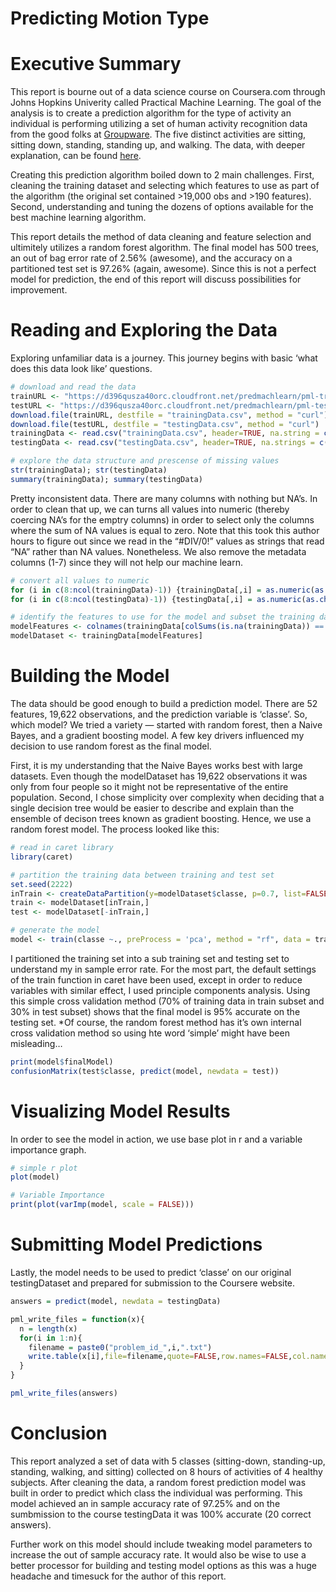 Predicting Motion Type
========================================================

# Executive Summary

This report is bourne out of a data science course on Coursera.com through Johns Hopkins Univerity called Practical Machine Learning. The goal of the analysis is to create a prediction algorithm for the type of activity an individual is performing utilizing a set of human activity recognition data from the good folks at [Groupware]("http://www.groupwaretechnology.com/"). The five distinct activities are sitting, sitting down, standing, standing up, and walking. The data, with deeper explanation, can be found [here]("http://groupware.les.inf.puc-rio.br/har#dataset").

Creating this prediction algorithm boiled down to 2 main challenges. First, cleaning the training dataset and selecting which features to use as part of the algorithm (the original set contained >19,000 obs and >190 features). Second, understanding and tuning the dozens of options available for the best machine learning algorithm.

This report details the method of data cleaning and feature selection and ultimitely utilizes a random forest algorithm. The final model has 500 trees, an out of bag error rate of 2.56% (awesome), and the accuracy on a partitioned test set is 97.26% (again, awesome). Since this is not a perfect model for prediction, the end of this report will discuss possibilities for improvement.

# Reading and Exploring the Data

Exploring unfamiliar data is a journey. This journey begins with basic 'what does this data look like' questions.

```r
# download and read the data
trainURL <- "https://d396qusza40orc.cloudfront.net/predmachlearn/pml-training.csv"
testURL <- "https://d396qusza40orc.cloudfront.net/predmachlearn/pml-testing.csv"
download.file(trainURL, destfile = "trainingData.csv", method = "curl")
download.file(testURL, destfile = "testingData.csv", method = "curl")
trainingData <- read.csv("trainingData.csv", header=TRUE, na.string = c("#DIV/0!"))
testingData <- read.csv("testingData.csv", header=TRUE, na.strings = c("#DIV/0!"))

# explore the data structure and prescense of missing values
str(trainingData); str(testingData)
summary(trainingData); summary(testingData)
```

Pretty inconsistent data. There are many columns with nothing but NA's. In order to clean that up, we can turns all values into numeric (thereby coercing NA's for the emptry columns) in order to select only the columns where the sum of NA values is equal to zero. Note that this took this author hours to figure out since we read in the "#DIV/0!" values as strings that read "NA" rather than NA values. Nonetheless. We also remove the metadata columns (1-7) since they will not help our machine learn.

```r
# convert all values to numeric
for (i in c(8:ncol(trainingData)-1)) {trainingData[,i] = as.numeric(as.character(trainingData[,i]))}
for (i in c(8:ncol(testingData)-1)) {testingData[,i] = as.numeric(as.character(testingData[,i]))}

# identify the features to use for the model and subset the training data into a model data train and test set for cross validation
modelFeatures <- colnames(trainingData[colSums(is.na(trainingData)) == 0])[-(1:7)]
modelDataset <- trainingData[modelFeatures]
```

# Building the Model

The data should be good enough to build a prediction model. There are 52 features, 19,622 observations, and the prediction variable is 'classe'. So, which model? We tried a variety --- started with random forest, then a Naive Bayes, and a gradient boosting model. A few key drivers influenced my decision to use random forest as the final model. 

First, it is my understanding that the Naive Bayes works best with large datasets. Even though the modelDataset has 19,622 observations it was only from four people so it might not be representative of the entire population. Second, I chose simplicity over complexity when deciding that a single decision tree would be easier to describe and explain than the ensemble of decison trees known as gradient boosting. Hence, we use a random forest model. The process looked like this:

```r
# read in caret library
library(caret)

# partition the training data between training and test set
set.seed(2222)
inTrain <- createDataPartition(y=modelDataset$classe, p=0.7, list=FALSE)
train <- modelDataset[inTrain,]
test <- modelDataset[-inTrain,]

# generate the model
model <- train(classe ~., preProcess = 'pca', method = "rf", data = train, importance = TRUE)
```

I partitioned the training set into a sub training set and testing set to understand my in sample error rate. For the most part, the default settings of the train function in caret have been used, except in order to reduce variables with similar effect, I used principle components analysis. Using this simple cross validation method (70% of training data in train subset and 30% in test subset) shows that the final model is 95% accurate on the testing set. *Of course, the random forest method has it's own internal cross validation method so using hte word 'simple' might have been misleading...

```r
print(model$finalModel)
confusionMatrix(test$classe, predict(model, newdata = test))
```

# Visualizing Model Results

In order to see the model in action, we use base plot in r and a variable importance graph.

```r
# simple r plot
plot(model)

# Variable Importance
print(plot(varImp(model, scale = FALSE)))
```

# Submitting Model Predictions

Lastly, the model needs to be used to predict 'classe' on our original testingDataset and prepared for submission to the Coursere website.

```r
answers = predict(model, newdata = testingData)

pml_write_files = function(x){
  n = length(x)
  for(i in 1:n){
    filename = paste0("problem_id_",i,".txt")
    write.table(x[i],file=filename,quote=FALSE,row.names=FALSE,col.names=FALSE)
  }
}

pml_write_files(answers)
```

# Conclusion

This report analyzed a set of data with 5 classes (sitting-down, standing-up, standing, walking, and sitting) collected on 8 hours of activities of 4 healthy subjects. After cleaning the data, a random forest prediction model was built in order to predict which class the individual was performing. This model achieved an in sample accuracy rate of 97.25% and on the sumbmission to the course testingData it was 100% accurate (20 correct answers). 

Further work on this model should include tweaking model parameters to increase the out of sample accuracy rate. It would also be wise to use a better processor for building and testing model options as this was a huge headache and timesuck for the author of this report. 



